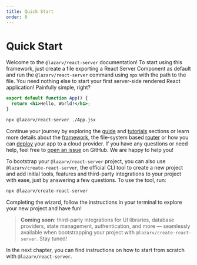 ```yaml
---
title: Quick Start
order: 0
---
```


# Quick Start

Welcome to the `@lazarv/react-server` documentation! To start using this framework, just create a file exporting a React Server Component as default and run the `@lazarv/react-server` command using `npx` with the path to the file. You need nothing else to start your first server-side rendered React application! Painfully simple, right?

```jsx filename="./App.jsx"
export default function App() {
  return <h1>Hello, World!</h1>;
}
```

```sh
npx @lazarv/react-server ./App.jsx
```

Continue your journey by exploring the [guide](/guide) and [tutorials](/tutorials) sections or learn more details about the [framework](/framework), the file-system based [router](/router) or how you can [deploy](/deploy) your app to a cloud provider. If you have any questions or need help, feel free to [open an issue](https://github.com/lazarv/react-server/issues) on GitHub. We are happy to help you!

To bootstrap your `@lazarv/react-server` project, you can also use `@lazarv/create-react-server`, the official CLI tool to create a new project and add initial tools, features and third-party integrations to your project with ease, just by answering a few questions. To use the tool, run:

```sh
npx @lazarv/create-react-server
```

Completing the wizard, follow the instructions in your terminal to explore your new project and have fun!

> **Coming soon**: third-party integrations for UI libraries, database providers, state management, authentication, and more — seamlessly available when bootstrapping your project with `@lazarv/create-react-server`. Stay tuned!

In the next chapter, you can find instructions on how to start from scratch with `@lazarv/react-server`.

